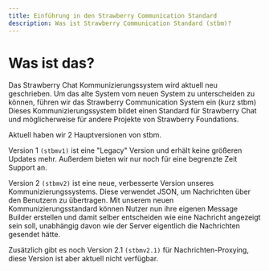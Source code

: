 ```yaml
---
title: Einführung in den Strawberry Communication Standard
description: Was ist Strawberry Communication Standard (stbm)?
---
```


# Was ist das?
Das Strawberry Chat Kommunizierungssystem wird aktuell neu geschrieben.
Um das alte System vom neuen System zu unterscheiden zu können, führen wir das Strawberry Communication System ein (kurz stbm)
Dieses Kommunizierungssystem bildet einen Standard für Strawberry Chat und möglicherweise für andere Projekte von Strawberry Foundations.

Aktuell haben wir 2 Hauptversionen von stbm.

Version 1 `(stbmv1)` ist eine "Legacy" Version und erhält keine größeren Updates mehr. Außerdem bieten wir nur noch für eine begrenzte Zeit Support an.

Version 2 `(stbmv2)` ist eine neue, verbesserte Version unseres Kommunizierungssystems.
Diese verwendet JSON, um Nachrichten über den Benutzern zu übertragen.
Mit unserem neuen Kommunizierungsstandard können Nutzer nun ihre eigenen Message Builder erstellen und damit selber entscheiden wie eine Nachricht angezeigt sein soll,
unabhängig davon wie der Server eigentlich die Nachrichten gesendet hätte.

Zusätzlich gibt es noch Version 2.1 `(stbmv2.1)` für Nachrichten-Proxying, diese Version ist aber aktuell nicht verfügbar.
